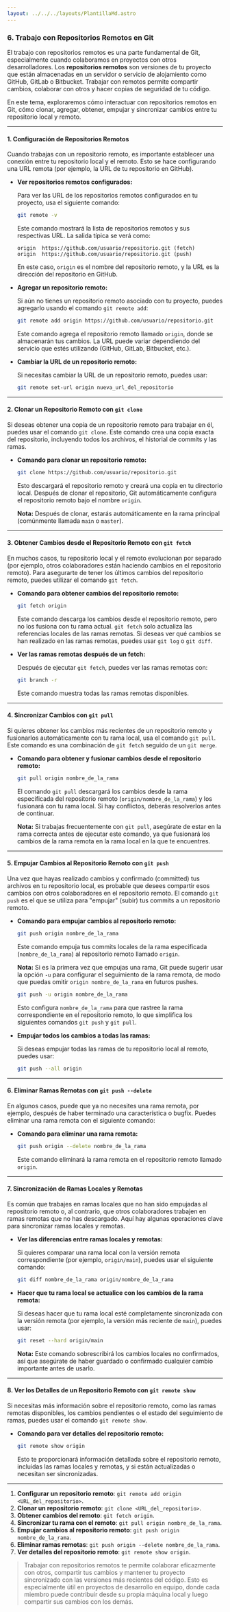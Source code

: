 ```yaml
---
layout: ../../../layouts/PlantillaMd.astro
---
```



<EtiquetaPost curso = "Habilidades" asignatura = "Git"/>

### 6. **Trabajo con Repositorios Remotos en Git**

El trabajo con repositorios remotos es una parte fundamental de Git, especialmente cuando colaboramos en proyectos con otros desarrolladores. Los **repositorios remotos** son versiones de tu proyecto que están almacenadas en un servidor o servicio de alojamiento como GitHub, GitLab o Bitbucket. Trabajar con remotos permite compartir cambios, colaborar con otros y hacer copias de seguridad de tu código.

En este tema, exploraremos cómo interactuar con repositorios remotos en Git, cómo clonar, agregar, obtener, empujar y sincronizar cambios entre tu repositorio local y remoto.

---

#### **1. Configuración de Repositorios Remotos**

Cuando trabajas con un repositorio remoto, es importante establecer una conexión entre tu repositorio local y el remoto. Esto se hace configurando una URL remota (por ejemplo, la URL de tu repositorio en GitHub).

- **Ver repositorios remotos configurados:**

  Para ver las URL de los repositorios remotos configurados en tu proyecto, usa el siguiente comando:

  ```bash
  git remote -v
  ```

  Este comando mostrará la lista de repositorios remotos y sus respectivas URL. La salida típica se verá como:

  ```
  origin  https://github.com/usuario/repositorio.git (fetch)
  origin  https://github.com/usuario/repositorio.git (push)
  ```

  En este caso, `origin` es el nombre del repositorio remoto, y la URL es la dirección del repositorio en GitHub.

- **Agregar un repositorio remoto:**

  Si aún no tienes un repositorio remoto asociado con tu proyecto, puedes agregarlo usando el comando `git remote add`:

  ```bash
  git remote add origin https://github.com/usuario/repositorio.git
  ```

  Este comando agrega el repositorio remoto llamado `origin`, donde se almacenarán tus cambios. La URL puede variar dependiendo del servicio que estés utilizando (GitHub, GitLab, Bitbucket, etc.).

- **Cambiar la URL de un repositorio remoto:**

  Si necesitas cambiar la URL de un repositorio remoto, puedes usar:

  ```bash
  git remote set-url origin nueva_url_del_repositorio
  ```

---

#### **2. Clonar un Repositorio Remoto con `git clone`**

Si deseas obtener una copia de un repositorio remoto para trabajar en él, puedes usar el comando `git clone`. Este comando crea una copia exacta del repositorio, incluyendo todos los archivos, el historial de commits y las ramas.

- **Comando para clonar un repositorio remoto:**

  ```bash
  git clone https://github.com/usuario/repositorio.git
  ```

  Esto descargará el repositorio remoto y creará una copia en tu directorio local. Después de clonar el repositorio, Git automáticamente configura el repositorio remoto bajo el nombre `origin`.

  **Nota:** Después de clonar, estarás automáticamente en la rama principal (comúnmente llamada `main` o `master`).

---

#### **3. Obtener Cambios desde el Repositorio Remoto con `git fetch`**

En muchos casos, tu repositorio local y el remoto evolucionan por separado (por ejemplo, otros colaboradores están haciendo cambios en el repositorio remoto). Para asegurarte de tener los últimos cambios del repositorio remoto, puedes utilizar el comando `git fetch`.

- **Comando para obtener cambios del repositorio remoto:**

  ```bash
  git fetch origin
  ```

  Este comando descarga los cambios desde el repositorio remoto, pero no los fusiona con tu rama actual. `git fetch` solo actualiza las referencias locales de las ramas remotas. Si deseas ver qué cambios se han realizado en las ramas remotas, puedes usar `git log` o `git diff`.

- **Ver las ramas remotas después de un fetch:**

  Después de ejecutar `git fetch`, puedes ver las ramas remotas con:

  ```bash
  git branch -r
  ```

  Este comando muestra todas las ramas remotas disponibles.

---

#### **4. Sincronizar Cambios con `git pull`**

Si quieres obtener los cambios más recientes de un repositorio remoto y fusionarlos automáticamente con tu rama local, usa el comando `git pull`. Este comando es una combinación de `git fetch` seguido de un `git merge`.

- **Comando para obtener y fusionar cambios desde el repositorio remoto:**

  ```bash
  git pull origin nombre_de_la_rama
  ```

  El comando `git pull` descargará los cambios desde la rama especificada del repositorio remoto (`origin/nombre_de_la_rama`) y los fusionará con tu rama local. Si hay conflictos, deberás resolverlos antes de continuar.

  **Nota:** Si trabajas frecuentemente con `git pull`, asegúrate de estar en la rama correcta antes de ejecutar este comando, ya que fusionará los cambios de la rama remota en la rama local en la que te encuentres.

---

#### **5. Empujar Cambios al Repositorio Remoto con `git push`**

Una vez que hayas realizado cambios y confirmado (committed) tus archivos en tu repositorio local, es probable que desees compartir esos cambios con otros colaboradores en el repositorio remoto. El comando `git push` es el que se utiliza para "empujar" (subir) tus commits a un repositorio remoto.

- **Comando para empujar cambios al repositorio remoto:**

  ```bash
  git push origin nombre_de_la_rama
  ```

  Este comando empuja tus commits locales de la rama especificada (`nombre_de_la_rama`) al repositorio remoto llamado `origin`. 

  **Nota:** Si es la primera vez que empujas una rama, Git puede sugerir usar la opción `-u` para configurar el seguimiento de la rama remota, de modo que puedas omitir `origin nombre_de_la_rama` en futuros pushes.

  ```bash
  git push -u origin nombre_de_la_rama
  ```

  Esto configura `nombre_de_la_rama` para que rastree la rama correspondiente en el repositorio remoto, lo que simplifica los siguientes comandos `git push` y `git pull`.

- **Empujar todos los cambios a todas las ramas:**

  Si deseas empujar todas las ramas de tu repositorio local al remoto, puedes usar:

  ```bash
  git push --all origin
  ```

---

#### **6. Eliminar Ramas Remotas con `git push --delete`**

En algunos casos, puede que ya no necesites una rama remota, por ejemplo, después de haber terminado una característica o bugfix. Puedes eliminar una rama remota con el siguiente comando:

- **Comando para eliminar una rama remota:**

  ```bash
  git push origin --delete nombre_de_la_rama
  ```

  Este comando eliminará la rama remota en el repositorio remoto llamado `origin`.

---

#### **7. Sincronización de Ramas Locales y Remotas**

Es común que trabajes en ramas locales que no han sido empujadas al repositorio remoto o, al contrario, que otros colaboradores trabajen en ramas remotas que no has descargado. Aquí hay algunas operaciones clave para sincronizar ramas locales y remotas.

- **Ver las diferencias entre ramas locales y remotas:**

  Si quieres comparar una rama local con la versión remota correspondiente (por ejemplo, `origin/main`), puedes usar el siguiente comando:

  ```bash
  git diff nombre_de_la_rama origin/nombre_de_la_rama
  ```

- **Hacer que tu rama local se actualice con los cambios de la rama remota:**

  Si deseas hacer que tu rama local esté completamente sincronizada con la versión remota (por ejemplo, la versión más reciente de `main`), puedes usar:

  ```bash
  git reset --hard origin/main
  ```

  **Nota:** Este comando sobrescribirá los cambios locales no confirmados, así que asegúrate de haber guardado o confirmado cualquier cambio importante antes de usarlo.

---

#### **8. Ver los Detalles de un Repositorio Remoto con `git remote show`**

Si necesitas más información sobre el repositorio remoto, como las ramas remotas disponibles, los cambios pendientes o el estado del seguimiento de ramas, puedes usar el comando `git remote show`.

- **Comando para ver detalles del repositorio remoto:**

  ```bash
  git remote show origin
  ```

  Esto te proporcionará información detallada sobre el repositorio remoto, incluidas las ramas locales y remotas, y si están actualizadas o necesitan ser sincronizadas.

---

1. **Configurar un repositorio remoto**: `git remote add origin <URL_del_repositorio>`.
2. **Clonar un repositorio remoto**: `git clone <URL_del_repositorio>`.
3. **Obtener cambios del remoto**: `git fetch origin`.
4. **Sincronizar tu rama con el remoto**: `git pull origin nombre_de_la_rama`.
5. **Empujar cambios al repositorio remoto**: `git push origin nombre_de_la_rama`.
6. **Eliminar ramas remotas**: `git push origin --delete nombre_de_la_rama`.
7. **Ver detalles del repositorio remoto**: `git remote show origin`.

>Trabajar con repositorios remotos te permite colaborar eficazmente con otros, compartir tus cambios y mantener tu proyecto sincronizado con las versiones más recientes del código. Esto es especialmente útil en proyectos de desarrollo en equipo, donde cada miembro puede contribuir desde su propia máquina local y luego compartir sus cambios con los demás.